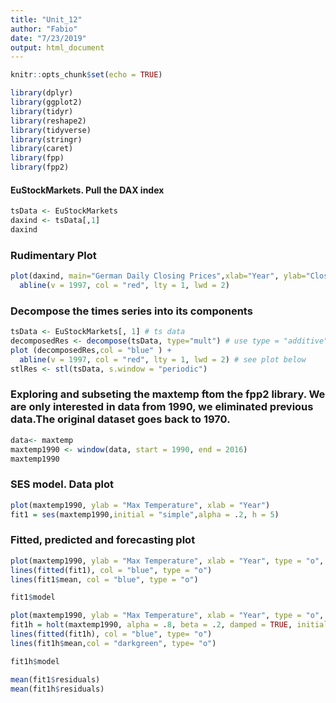 ```yaml
---
title: "Unit_12"
author: "Fabio"
date: "7/23/2019"
output: html_document
---
```


```r
knitr::opts_chunk$set(echo = TRUE)
```




```r
library(dplyr)
library(ggplot2)
library(tidyr)
library(reshape2)
library(tidyverse)
library(stringr)
library(caret)
library(fpp)
library(fpp2)
```

#### EuStockMarkets. Pull the DAX index

```r
tsData <- EuStockMarkets
daxind <- tsData[,1]
daxind

```

### Rudimentary Plot

```r
plot(daxind, main="German Daily Closing Prices",xlab="Year", ylab="Closing Prices", col = "blue") +
  abline(v = 1997, col = "red", lty = 1, lwd = 2)
```
### Decompose the times series into its components

```r
tsData <- EuStockMarkets[, 1] # ts data
decomposedRes <- decompose(tsData, type="mult") # use type = "additive" for additive components
plot (decomposedRes,col = "blue" ) + 
  abline(v = 1997, col = "red", lty = 1, lwd = 2) # see plot below
stlRes <- stl(tsData, s.window = "periodic")
```

### Exploring and subseting the maxtemp ftom the fpp2 library. We are only interested in data from 1990, we eliminated previous data.The original dataset goes back to 1970.
```r
data<- maxtemp
maxtemp1990 <- window(data, start = 1990, end = 2016)
maxtemp1990 
```

### SES model. Data plot

```r
plot(maxtemp1990, ylab = "Max Temperature", xlab = "Year")
fit1 = ses(maxtemp1990,initial = "simple",alpha = .2, h = 5)
```


### Fitted, predicted and forecasting plot
```r
plot(maxtemp1990, ylab = "Max Temperature", xlab = "Year", type = "o", xlim = c(1990, 2021))
lines(fitted(fit1), col = "blue", type = "o")
lines(fit1$mean, col = "blue", type = "o")
```



```r
fit1$model
```



```r
plot(maxtemp1990, ylab = "Max Temperature", xlab = "Year", type = "o", xlim = c(1990, 2021))
fit1h = holt(maxtemp1990, alpha = .8, beta = .2, damped = TRUE, initial = "optimal", h = 5)
lines(fitted(fit1h), col = "blue", type= "o")
lines(fit1h$mean,col = "darkgreen", type= "o")
```




```r
fit1h$model
```



```r
mean(fit1$residuals)
mean(fit1h$residuals)
```



```r

```



```r

```



